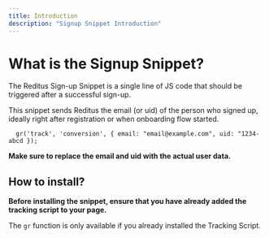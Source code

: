 ```yaml
---
title: Introduction
description: "Signup Snippet Introduction"
---
```


# What is the Signup Snippet?

The Reditus Sign-up Snippet is a single line of JS code that should be triggered after a successful sign-up.

This snippet sends Reditus the email (or uid) of the person who signed up, ideally right after registration or when onboarding flow started.

```
  gr('track', 'conversion', { email: "email@example.com", uid: "1234-abcd });
```

**Make sure to replace the email and uid with the actual user data.**


## How to install?

**Before installing the snippet, ensure that you have already added the tracking script to your page.**

The `gr` function is only available if you already installed the Tracking Script.
